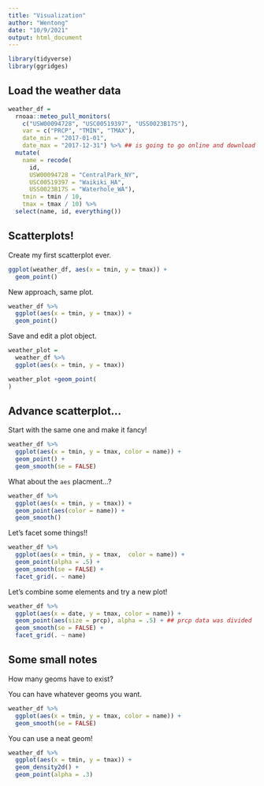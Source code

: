 ```yaml
---
title: "Visualization"
author: "Wentong"
date: "10/9/2021"
output: html_document
---
```


```r
library(tidyverse)
library(ggridges)
```

## Load the weather data

```r
weather_df = 
  rnoaa::meteo_pull_monitors(
    c("USW00094728", "USC00519397", "USS0023B17S"),
    var = c("PRCP", "TMIN", "TMAX"), 
    date_min = "2017-01-01",
    date_max = "2017-12-31") %>% ## is going to go online and download the data
  mutate(
    name = recode(
      id, 
      USW00094728 = "CentralPark_NY", 
      USC00519397 = "Waikiki_HA",
      USS0023B17S = "Waterhole_WA"),
    tmin = tmin / 10,
    tmax = tmax / 10) %>%
  select(name, id, everything())
```

## Scatterplots!

Create my first scatterplot ever.

```r
ggplot(weather_df, aes(x = tmin, y = tmax)) + 
  geom_point()
```

New approach, same plot.

```r
weather_df %>% 
  ggplot(aes(x = tmin, y = tmax)) + 
  geom_point()
```

Save and edit a plot object.

```r
weather_plot = 
  weather_df %>% 
  ggplot(aes(x = tmin, y = tmax))

weather_plot +geom_point(
)
```

## Advance scatterplot...

Start with the same one and make it fancy!

```r
weather_df %>% 
  ggplot(aes(x = tmin, y = tmax, color = name)) + 
  geom_point() + 
  geom_smooth(se = FALSE)
```

What about the `aes` placment...?
```r
weather_df %>% 
  ggplot(aes(x = tmin, y = tmax)) + 
  geom_point(aes(color = name)) +
  geom_smooth()
```

Let's facet some things!!

```r
weather_df %>% 
  ggplot(aes(x = tmin, y = tmax,  color = name)) + 
  geom_point(alpha = .5) + 
  geom_smooth(se = FALSE) +
  facet_grid(. ~ name)
```

Let's combine some elements and try a new plot!
```r
weather_df %>% 
  ggplot(aes(x = date, y = tmax, color = name)) +
  geom_point(aes(size = prcp), alpha = .5) + ## prcp data was divided
  geom_smooth(se = FALSE) +
  facet_grid(. ~ name)
```


## Some small notes

How many geoms have to exist?

You can have whatever geoms you want.
```r
weather_df %>% 
  ggplot(aes(x = tmin, y = tmax, color = name)) +
  geom_smooth(se = FALSE)
```

You can use a neat geom!
```r
weather_df %>% 
  ggplot(aes(x = tmin, y = tmax)) +
  geom_density2d() + 
  geom_point(alpha = .3)
```








